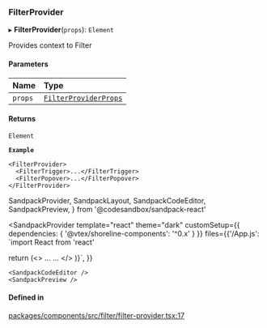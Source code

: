 ### FilterProvider

▸ **FilterProvider**(`props`): `Element`

Provides context to Filter

#### Parameters

| Name    | Type                              |
| :------ | :-------------------------------- |
| `props` | [`FilterProviderProps`](props.md) |

#### Returns

`Element`

**`Example`**

```tsx copy showLineNumbers filename="example.tsx"
<FilterProvider>
  <FilterTrigger>...</FilterTrigger>
  <FilterPopover>...</FilterPopover>
</FilterProvider>
```

SandpackProvider,
SandpackLayout,
SandpackCodeEditor,
SandpackPreview,
} from '@codesandbox/sandpack-react'

<SandpackProvider
template="react"
theme="dark"
customSetup={{ dependencies: { '@vtex/shoreline-components': '^0.x' } }}
files={{'/App.js': `import React from 'react'

return (<>
<FilterProvider>
<FilterTrigger>...</FilterTrigger>
<FilterPopover>...</FilterPopover>
</FilterProvider>
</>
)}`,
}}

>   <SandpackLayout>

    <SandpackCodeEditor />
    <SandpackPreview />

  </SandpackLayout>
</SandpackProvider>

#### Defined in

[packages/components/src/filter/filter-provider.tsx:17](https://github.com/vtex/shoreline/blob/0b6f8d7fa/packages/components/src/filter/filter-provider.tsx#L17)
